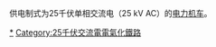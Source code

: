 供电制式为25千伏单相交流电（25 kV AC）的[[电力机车|电力机车]]。
[[Category:電力機車|*]]
[[Category:25千伏交流電電氣化鐵路|Category:25千伏交流電電氣化鐵路]]